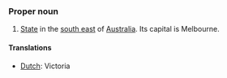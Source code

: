 ===Proper noun===
#[[State]] in the [[south east]] of [[Australia]]. Its capital is Melbourne.
====Translations====
*[[Dutch]]: Victoria